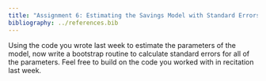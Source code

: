 ```yaml
---
title: "Assignment 6: Estimating the Savings Model with Standard Errors"
bibliography: ../references.bib
---
```


Using the code you wrote last week to estimate the parameters of the model, now write a bootstrap routine to calculate standard errors for all of the parameters. Feel free to build on the code you worked with in recitation last week.